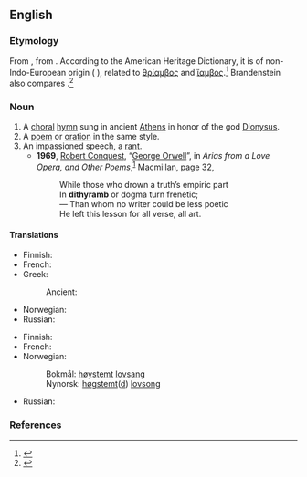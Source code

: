 ==English==

===Etymology===
From {{der|en|la|dithyrambus}}, from {{der|en|grc|διθύραμβος}}. According to the American Heritage Dictionary, it is of non-Indo-European origin ({{der|en|pregrc|-}} {{der|en|qfa-sub|-}}), related to [[θρίαμβος]] and [[ἴαμβος]].<ref>{{R:American_Heritage_Dictionary}}</ref>  Brandenstein also compares {{cog|sa|अङ्ग||member}}.<ref>{{R:grc:Beekes}}</ref>

===Noun===
{{wikipedia}}
{{en-noun}}

# A [[choral]] [[hymn]] sung in ancient [[Athens]] in honor of the god [[Dionysus]].
# A [[poem]] or [[oration]] in the same style.
# An impassioned speech, a [[rant]].
#* '''1969''', [[w:Robert Conquest|Robert Conquest]], “[[w:George Orwell|George Orwell]]”, in ''Arias from a Love Opera, and Other Poems'',<sup>[http://books.google.com/books?id=kBdKAAAAMAAJ]</sup> Macmillan, page 32,
#*: While those who drown a truth’s empiric part
#*: In '''dithyramb''' or dogma turn frenetic;
#*: — Than whom no writer could be less poetic
#*: He left this lesson for all verse, all art.

====Translations====
{{trans-top|a choral hymn sung in ancient Athens in honor of the god Dionysus}}
* Finnish: {{t|fi|dityrambi}}
* French: {{t+|fr|dithyrambe|m}}
* Greek:
*: Ancient: {{t|grc|διθύραμβος|m}}
{{trans-mid}}
* Norwegian: {{t|no|dityrambe|m}}
* Russian: {{t+|ru|дифира́мб|m}}
{{trans-bottom}}

{{trans-top|a poem or oration in the same style}}
* Finnish: {{t|fi|dityrambi}}
* French: {{t+|fr|dithyrambe|m}}
* Norwegian:
*: Bokmål: [[høystemt]] [[lovsang]]
*: Nynorsk: [[høgstemt]]([[høgstemd|d]]) [[lovsong]]
{{trans-mid}}
* Russian: {{t+|ru|дифира́мб|m}}
{{trans-bottom}}

===References===
<references/>